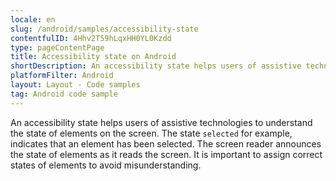 ```yaml
---
locale: en
slug: /android/samples/accessibility-state
contentfulID: 4Hhv2T59hLqxHH0YL0Kzdd
type: pageContentPage
title: Accessibility state on Android
shortDescription: An accessibility state helps users of assistive technologies to understand the state of elements on the screen.
platformFilter: Android
layout: Layout - Code samples
tag: Android code sample
---
```


An accessibility state helps users of assistive technologies to understand the state of elements on the screen. The state `selected` for example, indicates that an element has been selected. The screen reader announces the state of elements as it reads the screen. It is important to assign correct states of elements to avoid misunderstanding.

<CodeSample id="accessibility-state" locale="en" platform="android"/>